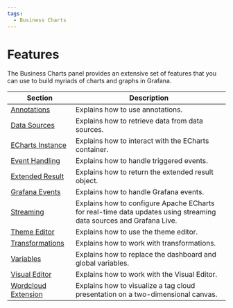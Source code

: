 ```yaml
---
tags:
  - Business Charts
---
```


# Features

The Business Charts panel provides an extensive set of features that you can use to build myriads of charts and graphs in Grafana.

| Section                               | Description                                                                                                        |
| ------------------------------------- | ------------------------------------------------------------------------------------------------------------------ |
| [Annotations](../annotations)         | Explains how to use annotations.                                                                                   |
| [Data Sources](../datasources)        | Explains how to retrieve data from data sources.                                                                   |
| [ECharts Instance](../instance)       | Explains how to interact with the ECharts container.                                                               |
| [Event Handling](../events)           | Explains how to handle triggered events.                                                                           |
| [Extended Result](../extended)        | Explains how to return the extended result object.                                                                 |
| [Grafana Events](../eventbus)         | Explains how to handle Grafana events.                                                                             |
| [Streaming](../streaming)             | Explains how to configure Apache ECharts for real-time data updates using streaming data sources and Grafana Live. |
| [Theme Editor](../theme)              | Explains how to use the theme editor.                                                                              |
| [Transformations](../transformations) | Explains how to work with transformations.                                                                         |
| [Variables](../variables)             | Explains how to replace the dashboard and global variables.                                                        |
| [Visual Editor](../visualeditor)      | Explains how to work with the Visual Editor.                                                                       |
| [Wordcloud Extension](../wordcloud)   | Explains how to visualize a tag cloud presentation on a two-dimensional canvas.                                    |
